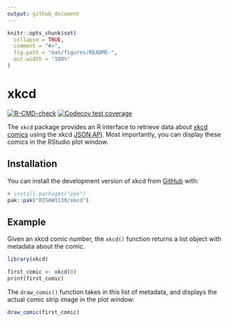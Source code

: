 ```yaml
---
output: github_document
---
```


<!-- README.md is generated from README.Rmd. Please edit that file -->

```r
knitr::opts_chunk$set(
  collapse = TRUE,
  comment = "#>",
  fig.path = "man/figures/README-",
  out.width = "100%"
)
```

# xkcd

<!-- badges: start -->
[![R-CMD-check](https://github.com/RISAW1130/xkcd/actions/workflows/R-CMD-check.yaml/badge.svg)](https://github.com/RISAW1130/xkcd/actions/workflows/R-CMD-check.yaml)
[![Codecov test coverage](https://codecov.io/gh/RISAW1130/xkcd/graph/badge.svg)](https://app.codecov.io/gh/RISAW1130/xkcd)
<!-- badges: end -->

The `xkcd` package provides an R interface to retrieve data about [xkcd comics](https://xkcd.com) using the xkcd [JSON API](https://xkcd.com/json.html). Most importantly, you can display these comics in the RStudio plot window.

## Installation

You can install the development version of xkcd from [GitHub](https://github.com/) with:

``` r
# install.packages("pak")
pak::pak("RISAW1130/xkcd")
```

## Example

Given an xkcd comic number, the `xkcd()` function returns a list object with metadata about the comic.

```r
library(xkcd)

first_comic <- xkcd(8)
print(first_comic)
```

The `draw_comic()` function takes in this list of metadata, and displays the actual comic strip image in the plot window:

```r
draw_comic(first_comic)
```
